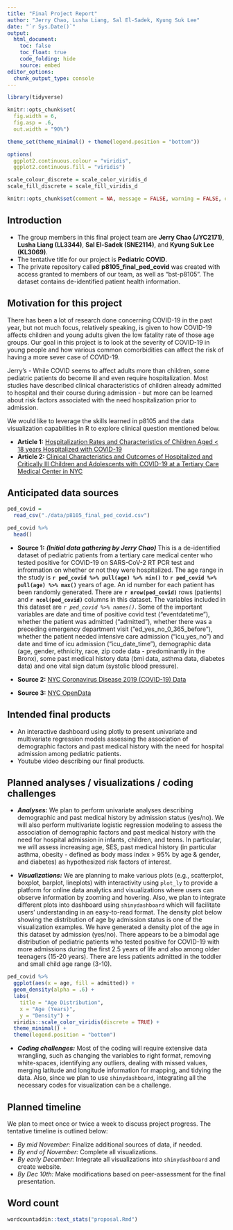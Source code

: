 ```yaml
---
title: "Final Project Report"
author: "Jerry Chao, Lusha Liang, Sal El-Sadek, Kyung Suk Lee"
date: "`r Sys.Date()`"
output: 
  html_document:
    toc: false
    toc_float: true
    code_folding: hide
    source: embed
editor_options: 
  chunk_output_type: console
---
```


```r
library(tidyverse)

knitr::opts_chunk$set(
  fig.width = 6,
  fig.asp = .6,
  out.width = "90%")

theme_set(theme_minimal() + theme(legend.position = "bottom"))

options(
  ggplot2.continuous.colour = "viridis",
  ggplot2.continuous.fill = "viridis")

scale_colour_discrete = scale_color_viridis_d
scale_fill_discrete = scale_fill_viridis_d

knitr::opts_chunk$set(comment = NA, message = FALSE, warning = FALSE, echo = TRUE)
```

## Introduction

* The group members in this final project team are **Jerry Chao (JYC2171)**, **Lusha Liang (LL3344)**, **Sal El-Sadek (SNE2114)**, and **Kyung Suk Lee (KL3069)**.
* The tentative title for our project is **Pediatric COVID**.
* The private repository called **p8105_final_ped_covid** was created with access granted to members of our team, as well as "bst-p8105".  The dataset contains de-identified patient health information.

## Motivation for this project

There has been a lot of research done concerning COVID-19 in the past year, but not much focus, relatively speaking, is given to how COVID-19 affects children and young adults given the low fatality rate of those age groups. Our goal in this project is to look at the severity of COVID-19 in young people and how various common comorbidities can affect the risk of having a more sever case of COVID-19.

Jerry's - While COVID seems to affect adults more than children, some pediatric patients do become ill and even require hospitalization.  Most studies have described clinical characteristics of children already admitted to hospital and their course during admission - but more can be learned about risk factors associated with the need hospitalization prior to admission.

We would like to leverage the skills learned in p8105 and the data visualization capabilities in R to explore clinical question mentioned below.

* **Article 1:** [Hospitalization Rates and Characteristics of Children Aged < 18 years Hospitalized with COVID-19](https://www.cdc.gov/mmwr/volumes/69/wr/mm6932e3.htm#)
* **Article 2:** [Clinical Characteristics and Outcomes of Hospitalized and Critically Ill Children and Adolescents with COVID-19 at a Tertiary Care Medical Center in NYC](https://www.ncbi.nlm.nih.gov/pmc/articles/PMC7212947/)

## Anticipated data sources

```r
ped_covid =
  read_csv("./data/p8105_final_ped_covid.csv")

ped_covid %>% 
  head()
```

* **Source 1:** ***(Initial data gathering by Jerry Chao)*** This is a de-identified dataset of pediatric patients from a tertiary care medical center who tested positive for COVID-19 on SARS-CoV-2 RT PCR test and infrormation on whether or not they were hospitalized. The age range in the study is **`r ped_covid %>% pull(age) %>% min()`** to **`r ped_covid %>% pull(age) %>% max()`** years of age. An id number for each patient has been randomly generated. There are **`r nrow(ped_covid)`** rows (patients) and **`r ncol(ped_covid)`** columns in this dataset.  The variables included in this dataset are _`r ped_covid %>% names()`_. Some of the important variables are date and time of positive covid test ("eventdatetime"), whether the patient was admitted ("admitted"), whether there was a preceding emergency department visit ("ed_yes_no_0_365_before"), whether the patient needed intensive care admission ("icu_yes_no") and date and time of icu admission ("icu_date_time"), demographic data (age, gender, ethnicity, race, zip code data - predominantly in the Bronx), some past medical history data (bmi data, asthma data, diabetes data) and one vital sign datum (systolic blood pressure).

* **Source 2:** [NYC Coronavirus Disease 2019 (COVID-19) Data](https://github.com/nychealth/coronavirus-data)

* **Source 3:** [NYC OpenData](https://data.cityofnewyork.us/Health/COVID-19-Outcomes-by-Testing-Cohorts-Cases-Hospita/cwmx-mvra)


## Intended final products
* An interactive dashboard using plotly to present univariate and multivariate regression models assessing the association of demographic factors and past medical history with the need for hospital admission among pediatric patients.
* Youtube video describing our final products.


## Planned analyses / visualizations / coding challenges

* ***Analyses:*** We plan to perform univariate analyses describing demographic and past medical history by admission status (yes/no).  We will also perform multivariate logistic regression modeling to assess the association of demographic factors and past medical history with the need for hospital admission in infants, children, and teens.  In particular, we will assess increasing age, SES, past medical history (in particular asthma, obesity - defined as body mass index > 95% by age & gender, and diabetes) as hypothesized risk factors of interest.

* ***Visualizations:*** We are planning to make various plots (e.g., scatterplot, boxplot, barplot, lineplots) with interactivity using `plot_ly` to provide a platform for online data analytics and visualizations where users can observe information by zooming and hovering. Also, we plan to integrate different plots into dashboard using `shinydashboard` which will facilitate users' understanding in an easy-to-read format. The density plot below showing the distribution of age by admission status is one of the visualization examples. We have generated a density plot of the age in this dataset by admission (yes/no). There appears to be a bimodal age distribution of pediatric patients who tested positive for COVID-19 with more admissions during the first 2.5 years of life and also among older teenagers (15-20 years). There are less patients admitted in the toddler and small child age range (3-10).

```r
ped_covid %>% 
  ggplot(aes(x = age, fill = admitted)) +
  geom_density(alpha = .6) +
  labs(
    title = "Age Distribution",
    x = "Age (Years)",
    y = "Density") +
  viridis::scale_color_viridis(discrete = TRUE) +
  theme_minimal() +
  theme(legend.position = "bottom")
```

* ***Coding challenges:*** Most of the coding will require extensive data wrangling, such as changing the variables to right format, removing white-spaces, identifying any outliers, dealing with missed values, merging latitude and longitude information for mapping, and tidying the data. Also, since we plan to use `shinydashboard`, integrating all the necessary codes for visualization can be a challenge.

## Planned timeline

We plan to meet once or twice a week to discuss project progress. The tentative timeline is outlined below:

* *By mid November:* Finalize additional sources of data, if needed.
* *By end of November:* Complete all visualizations.
* *By early December:* Integrate all visualizations into `shinydashboard` and create website.
* *By Dec 10th:* Make modifications based on peer-assessment for the final presentation.

## Word count

```r
wordcountaddin::text_stats("proposal.Rmd")
```

